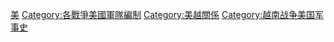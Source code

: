 [[Category:越南戰爭中的軍隊編制|美]]
[[Category:各戰爭美國軍隊編制|Category:各戰爭美國軍隊編制]]
[[Category:美越關係|Category:美越關係]]
[[Category:越南战争美国军事史|Category:越南战争美国军事史]]